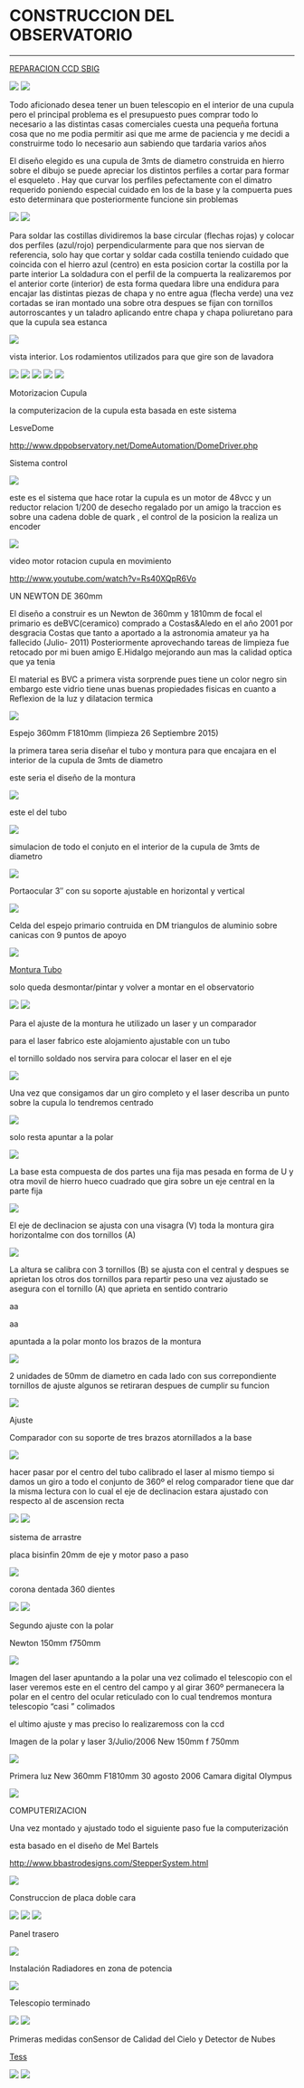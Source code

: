 # CONSTRUCCION DEL OBSERVATORIO
---

<a href="https://astroccd.wordpress.com/ccd-2/" target="_blank" >REPARACION CCD SBIG</a>

<img src="https://astroccd.files.wordpress.com/2020/11/franja.jpg?w=1024" />

<img src="https://astroccd.files.wordpress.com/2020/11/obras_031.gif?w=127" />

Todo aficionado desea tener un buen telescopio en el interior de una cupula pero el principal problema es el presupuesto pues comprar todo lo necesario a las distintas casas comerciales cuesta una pequeña fortuna cosa que no me podia permitir asi que me arme de paciencia y me decidi a construirme todo lo necesario aun sabiendo que tardaria varios años

El diseño elegido es una cupula de 3mts de diametro construida en hierro sobre el dibujo se puede apreciar los distintos perfiles a cortar para formar el esqueleto . Hay que curvar los perfiles pefectamente con el dimatro requerido poniendo especial cuidado en los de la base y la compuerta pues esto determinara que posteriormente funcione sin problemas

<img src="https://astroccd.files.wordpress.com/2012/11/esqueleto-cupula1.jpg" />

<img src="https://astroccd.files.wordpress.com/2012/11/cupula_sol1.jpg" />

Para soldar las costillas dividiremos la base circular (flechas rojas) y colocar dos perfiles (azul/rojo) perpendicularmente para que nos siervan de referencia, solo hay que cortar y soldar cada costilla teniendo cuidado que coincida con el hierro azul (centro) en esta posicion cortar la costilla por la parte interior La soldadura con el perfil de la compuerta la realizaremos por el anterior corte (interior) de esta forma quedara libre una endidura para encajar las distintas piezas de chapa y no entre agua (flecha verde) una vez cortadas se iran montado una sobre otra despues se fijan con tornillos autorroscantes y un taladro aplicando entre chapa y chapa poliuretano para que la cupula sea estanca

<img src="https://astroccd.files.wordpress.com/2012/11/cupula2.jpg" />

vista interior. Los rodamientos utilizados para que gire son de lavadora

<img src="https://astroccd.files.wordpress.com/2012/11/cupula-base-int.jpg" />

<img src="https://astroccd.files.wordpress.com/2012/11/cupula3.jpg" />

<img src="https://astroccd.files.wordpress.com/2012/11/cupula.jpg" />

<img src="https://astroccd.files.wordpress.com/2012/11/copy-cupula-fin.jpg" />

<img src="https://astroccd.files.wordpress.com/2012/11/cupula-noche.jpg" />

Motorizacion Cupula

la computerizacion de la cupula esta basada en este sistema

LesveDome

<a href="http://www.dppobservatory.net/DomeAutomation/DomeDriver.php" >http://www.dppobservatory.net/DomeAutomation/DomeDriver.php</a>

Sistema control

<img src="https://astroccd.files.wordpress.com/2012/11/automatizacion-cupula.jpg" />

este es el sistema que hace rotar la cupula es un motor de 48vcc y un reductor relacion 1/200 de desecho regalado por un amigo la traccion es sobre una cadena doble de quark , el control de la posicion la realiza un encoder

<img src="https://astroccd.files.wordpress.com/2012/11/rotacion-cupulapa2.jpg" />

video motor rotacion cupula en movimiento

<a href="http://www.youtube.com/watch?v=Rs40XQpR6Vo" >http://www.youtube.com/watch?v=Rs40XQpR6Vo</a>

UN NEWTON DE 360mm

El diseño a construir es un Newton de 360mm y 1810mm de focal el primario es deBVC(ceramico) comprado a Costas&amp;Aledo en el año 2001 por desgracia Costas que tanto a aportado a la astronomia amateur ya ha fallecido (Julio- 2011) Posteriormente aprovechando tareas de limpieza fue retocado por mi buen amigo E.Hidalgo mejorando aun mas la calidad optica que ya tenia

El material es BVC a primera vista sorprende pues tiene un color negro sin embargo este vidrio tiene unas buenas propiedades fisicas en cuanto a Reflexion de la luz y dilatacion termica

<img src="https://astroccd.files.wordpress.com/2012/11/limpieza-27sep2015.jpg" />

Espejo 360mm F1810mm (limpieza 26 Septiembre 2015)

la primera tarea seria diseñar el tubo y montura para que encajara en el interior de la cupula de 3mts de diametro

este seria el diseño de la montura

<img src="https://astroccd.files.wordpress.com/2012/11/montura-3-vistas.gif" />

este el del tubo

<img src="https://astroccd.files.wordpress.com/2012/11/tubo.gif" />

simulacion de todo el conjuto en el interior de la cupula de 3mts de diametro

<img src="https://astroccd.files.wordpress.com/2012/11/cupula.gif" />

Portaocular 3″ con su soporte ajustable en horizontal y vertical

<img src="https://astroccd.files.wordpress.com/2012/11/pletina-porta.jpg" />

Celda del espejo primario contruida en DM triangulos de aluminio sobre canicas con 9 puntos de apoyo

<img src="https://astroccd.files.wordpress.com/2012/11/celda-primario-web1.jpg" />

<a href="https://astroccd.files.wordpress.com/2012/11/bisinfin1.jpg">Montura Tubo</a>

solo queda desmontar/pintar y volver a montar en el observatorio

<img src="https://astroccd.files.wordpress.com/2012/11/montura-tubo1.jpg" />

<img src="https://astroccd.files.wordpress.com/2012/11/montura-coche.jpg" />

Para el ajuste de la montura he utilizado un laser y un comparador

para el laser fabrico este alojamiento ajustable con un tubo

el tornillo soldado nos servira para colocar el laser en el eje

<img src="https://astroccd.files.wordpress.com/2012/11/img_18451.jpg" />

Una vez que consigamos dar un giro completo y el laser describa un punto sobre la cupula lo tendremos centrado

<img src="https://astroccd.files.wordpress.com/2012/11/montura-laser.jpg" />

solo resta apuntar a la polar

<img src="https://astroccd.files.wordpress.com/2012/11/ajuste-con-laser-21.jpg" />

La base esta compuesta de dos partes una fija mas pesada en forma de U y otra movil de hierro hueco cuadrado que gira sobre un eje central en la parte fija

<img src="https://astroccd.files.wordpress.com/2012/11/base.jpg" />

El eje de declinacion se ajusta con una visagra (V) toda la montura gira horizontalme con dos tornillos (A)

<img src="https://astroccd.files.wordpress.com/2012/11/azimut2.jpg" />

La altura se calibra con 3 tornillos (B) se ajusta con el central y despues se aprietan los otros dos tornillos para repartir peso una vez ajustado se asegura con el tornillo (A) que aprieta en sentido contrario

aa

aa

apuntada a la polar monto los brazos de la montura

<img src="https://astroccd.files.wordpress.com/2012/11/montura2.jpg" />

2 unidades de 50mm de diametro en cada lado con sus correpondiente tornillos de ajuste algunos se retiraran despues de cumplir su funcion

<img src="https://astroccd.files.wordpress.com/2012/11/cojinetes1.jpg" />

Ajuste

Comparador con su soporte de tres brazos atornillados a la base

<img src="https://astroccd.files.wordpress.com/2012/11/montura-ajuste-32.jpg" />

hacer pasar por el centro del tubo calibrado el laser al mismo tiempo si damos un giro a todo el conjunto de 360º el relog comparador tiene que dar la misma lectura con lo cual el eje de declinacion estara ajustado con respecto al de ascension recta

<img src="https://astroccd.files.wordpress.com/2012/11/montura-ajuste.jpg" />

<img src="https://astroccd.files.wordpress.com/2012/11/montura-ajuste-2.jpg" />

sistema de arrastre

placa bisinfin 20mm de eje y motor paso a paso

<img src="https://astroccd.files.wordpress.com/2012/11/bisinfin1.jpg" />

corona dentada 360 dientes

<img src="https://astroccd.files.wordpress.com/2012/11/corona-ar.jpg" />

<img src="https://astroccd.files.wordpress.com/2012/11/sistema-de-arrastre1.jpg" />

Segundo ajuste con la polar

Newton 150mm f750mm

<img src="https://astroccd.files.wordpress.com/2012/11/laser-polar2.jpg" />

Imagen del laser apuntando a la polar una vez colimado el telescopio con el laser veremos este en el centro del campo y al girar 360º permanecera la polar en el centro del ocular reticulado con lo cual tendremos montura telescopio “casi ” colimados

el ultimo ajuste y mas preciso lo realizaremoss con la ccd

Imagen de la polar y laser 3/Julio/2006 New 150mm f 750mm

<img src="https://astroccd.files.wordpress.com/2012/11/laser-polar.jpg" />

Primera luz New 360mm F1810mm 30 agosto 2006 Camara digital Olympus

<img src="https://astroccd.files.wordpress.com/2012/11/m27-358-2.jpg" />

COMPUTERIZACION

Una vez montado y ajustado todo el siguiente paso fue la computerización

esta basado en el diseño de Mel Bartels

<a href="http://www.bbastrodesigns.com/StepperSystem.html" >http://www.bbastrodesigns.com/StepperSystem.html</a>

<img src="https://astroccd.files.wordpress.com/2012/11/scope.gif" />

Construccion de placa doble cara

<img src="https://astroccd.files.wordpress.com/2012/11/placa-doble-cara1.jpg" />

<img src="https://astroccd.files.wordpress.com/2012/11/placa-montada1.jpg" />

<img src="https://astroccd.files.wordpress.com/2012/11/electronica-interior1.jpg" />

Panel trasero

<img src="https://astroccd.files.wordpress.com/2012/11/electronica-panel-trasero-copy1.jpg" />

Instalación Radiadores en zona de potencia

<img src="https://astroccd.files.wordpress.com/2012/11/electronica-mel1.jpg" />

Telescopio terminado

<img src="https://astroccd.files.wordpress.com/2012/11/nw-358-2.jpg" />

<img src="https://astroccd.files.wordpress.com/2012/11/mosaico-358mm.jpg" />

Primeras medidas conSensor de Calidad del Cielo y Detector de Nubes

<a href="http://www.observatorioremoto.com/" target="_blank" >Tess</a>

<img src="https://astroccd.files.wordpress.com/2012/11/calibrado.jpg" />

<img src="https://astroccd.files.wordpress.com/2020/11/franja.jpg" />
